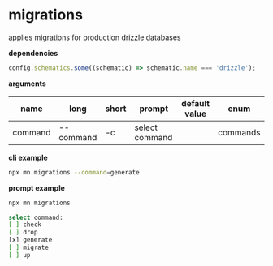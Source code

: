 # migrations

applies migrations for production drizzle databases

**dependencies**

```typescript
config.schematics.some((schematic) => schematic.name === 'drizzle');
```

**arguments**

| name    | long      | short | prompt         | default value | enum     |
| ------- | --------- | ----- | -------------- | ------------- | -------- |
| command | --command | -c    | select command |               | commands |

**cli example**

```sh title="terminal"
npx mn migrations --command=generate
```

**prompt example**

```sh title="terminal"
npx mn migrations
```

```sh
select command:
[ ] check
[ ] drop
[x] generate
[ ] migrate
[ ] up
```
